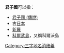 '''君子國'''可以指：
* [[君子國_(傳說)|君子國 (傳說)]]
* 古[[日本|日本]]
* [[新羅|新羅]]
* [[科爾武島|科爾武島]]，又稱科爾沃島

{{disambig}} 
[[Category:三字地名消歧義|Category:三字地名消歧義]]